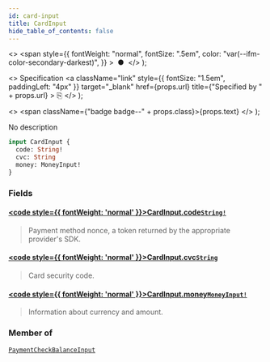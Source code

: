 ```yaml
---
id: card-input
title: CardInput
hide_table_of_contents: false
---
```


  <>
    <span
      style={{
        fontWeight: "normal",
        fontSize: ".5em",
        color: "var(--ifm-color-secondary-darkest)",
      }}
    >
      &nbsp;●&nbsp;
    </span>
  </>
);

  <>
    Specification
    <a
      className="link"
      style={{ fontSize: "1.5em", paddingLeft: "4px" }}
      target="\_blank"
      href={props.url}
      title={"Specified by " + props.url}
    >
      ⎘
    </a>
  </>
);

  <>
    <span className={"badge badge--" + props.class}>{props.text}</span>
  </>
);

No description

```graphql
input CardInput {
  code: String!
  cvc: String
  money: MoneyInput!
}
```

### Fields

#### [<code style={{ fontWeight: 'normal' }}>CardInput.<b>code</b></code>](#)<Bullet />[`String!`](../../../api-reference/miscellaneous/scalars/string) <Badge class="secondary" text="non-null"/> <Badge class="secondary" text="scalar"/> <Badge class="secondary" text="miscellaneous"/>

> Payment method nonce, a token returned by the appropriate provider's SDK.

#### [<code style={{ fontWeight: 'normal' }}>CardInput.<b>cvc</b></code>](#)<Bullet />[`String`](../../../api-reference/miscellaneous/scalars/string) <Badge class="secondary" text="scalar"/> <Badge class="secondary" text="miscellaneous"/>

> Card security code.

#### [<code style={{ fontWeight: 'normal' }}>CardInput.<b>money</b></code>](#)<Bullet />[`MoneyInput!`](../../../api-reference/miscellaneous/inputs/money-input) <Badge class="secondary" text="non-null"/> <Badge class="secondary" text="input"/> <Badge class="secondary" text="miscellaneous"/>

> Information about currency and amount.

### Member of

[`PaymentCheckBalanceInput`](../../../api-reference/payments/inputs/payment-check-balance-input) <Badge class="secondary" text="input"/>
